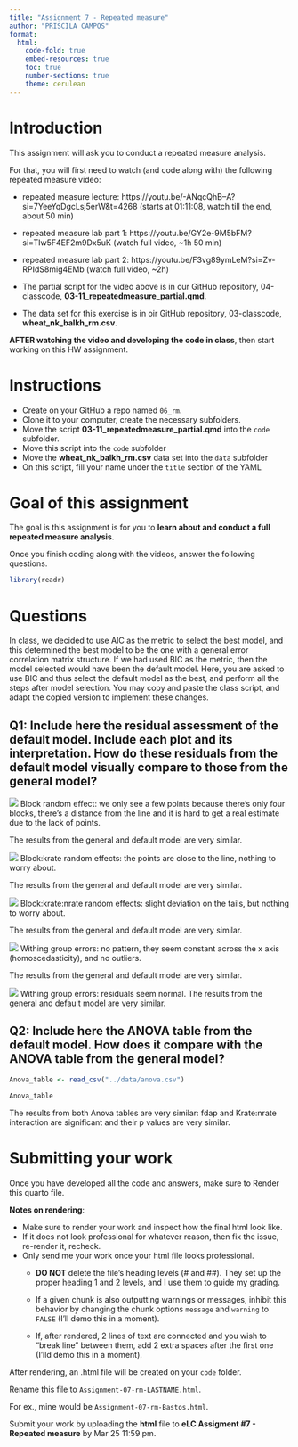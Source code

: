 ```yaml
---
title: "Assignment 7 - Repeated measure"
author: "PRISCILA CAMPOS"  
format:
  html:
    code-fold: true 
    embed-resources: true
    toc: true
    number-sections: true
    theme: cerulean
---
```


# Introduction  
This assignment will ask you to conduct a repeated measure analysis. 

For that, you will first need to watch (and code along with) the following repeated measure video:

- repeated measure lecture: https://youtu.be/-ANqcQhB--A?si=7YeeYqDgcLsj5erW&t=4268 (starts at 01:11:08, watch till the end, about 50 min)

- repeated measure lab part 1: https://youtu.be/GY2e-9M5bFM?si=TIw5F4EF2m9Dx5uK (watch full video, ~1h 50 min)  

- repeated measure lab part 2: https://youtu.be/F3vg89ymLeM?si=Zv-RPIdS8mig4EMb
(watch full video, ~2h)

- The partial script for the video above is in our GitHub repository, 04-classcode, **03-11_repeatedmeasure_partial.qmd**.  

- The data set for this exercise is in oir GitHub repository, 03-classcode, **wheat_nk_balkh_rm.csv**.


**AFTER watching the video and developing the code in class**, then start working on this HW assignment.  

# Instructions  

  - Create on your GitHub a repo named `06_rm`.  
  - Clone it to your computer, create the necessary subfolders.
  - Move the script **03-11_repeatedmeasure_partial.qmd** into the `code` subfolder.
  - Move this script into the `code` subfolder  
  - Move the **wheat_nk_balkh_rm.csv** data set into the `data` subfolder  
  - On this script, fill your name under the `title` section of the YAML  
  
# Goal of this assignment
The goal is this assignment is for you to **learn about and conduct a full repeated measure analysis**.

Once you finish coding along with the videos, answer the following questions.
```r
library(readr)
```


# Questions  
In class, we decided to use AIC as the metric to select the best model, and this determined the best model to be the one with a general error correlation matrix structure. If we had used BIC as the metric, then the model selected would have been the default model. Here, you are asked to use BIC and thus select the default model as the best, and perform all the steps after model selection. You may copy and paste the class script, and adapt the copied version to implement these changes.  

## Q1: Include here the residual assessment of the default model. Include each plot and its interpretation. How do these residuals from the default model visually compare to those from the general model?  
![](../output/block_random_effect.png)
Block random effect: we only see a few points because there's only four blocks, there's a distance from the line and it is hard to get a real estimate due to the lack of points. 

The results from the general and default model are very similar. 


![](../output/blockkrate_random_effects.png)
Block:krate random effects: the points are close to the line, nothing to worry about.

The results from the general and default model are very similar. 

![](../output/block_krate_nrate_random_effects.png)
Block:krate:nrate random effects: slight deviation on the tails, but nothing to worry about. 

The results from the general and default model are very similar. 

![](../output/within_group_errors.png)
Withing group errors: no pattern, they seem constant across the x axis (homoscedasticity), and no outliers.

The results from the general and default model are very similar. 


![](../output/within_group_erors.png)
Withing group errors: residuals seem normal.
The results from the general and default model are very similar. 

## Q2: Include here the ANOVA table from the default model. How does it compare with the ANOVA table from the general model?
```r
Anova_table <- read_csv("../data/anova.csv")

Anova_table
```
The results from both Anova tables are very similar: fdap and Krate:nrate interaction are significant and their p values are very similar.

# Submitting your work  
Once you have developed all the code and answers, make sure to Render this quarto file.  

**Notes on rendering**:  

- Make sure to render your work and inspect how the final html look like.  
- If it does not look professional for whatever reason, then fix the issue, re-render it, recheck.  
- Only send me your work once your html file looks professional.  
  - **DO NOT** delete the file's heading levels (# and ##). They set up the proper heading 1 and 2 levels, and I use them to guide my grading.  
  - If a given chunk is also outputting warnings or messages, inhibit this behavior by changing the chunk options `message` and `warning` to `FALSE` (I'll demo this in a moment).  
  
  - If, after rendered, 2 lines of text are connected and you wish to "break line" between them, add 2 extra spaces after the first one (I'lld demo this in a moment).  

After rendering, an .html file will be created on your `code` folder.  

Rename this file to `Assignment-07-rm-LASTNAME.html`.    

For ex., mine would be `Assignment-07-rm-Bastos.html`.

Submit your work by uploading the **html** file to **eLC Assigment #7 - Repeated measure** by Mar 25 11:59 pm.  
  





